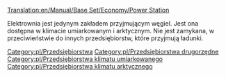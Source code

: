 [[Translation:en/Manual/Base Set/Economy/Power Station]]

{{pl/Przedsiębiorstwa|image=Powerstation.png
|name=Elektrownia
|climates=[[en/Umiarkowany]], [[en/Arktyczny]]
|accepts=[[pl/Manual/Base Set/Economy/Węgiel|Węgiel]]
|produces=Nic
|notes=Nie występuje w klimacie [[en/Tropikalny]]m
}}
Elektrownia jest jedynym zakładem przyjmującym węgiel. Jest ona dostępna w klimacie umiarkowanym i arktycznym. Nie jest zamykana, w przeciwieństwie do innych przedsiębiorstw, które przyjmują ładunki. 

{{pl/Navbox Industries}}

[[Category:pl/Przedsiębiorstwa]]
[[Category:pl/Przedsiębiorstwa drugorzędne]]
[[Category:pl/Przedsiębiorstwa klimatu umiarkowanego]]
[[Category:pl/Przedsiębiorstwa klimatu arktycznego]]
